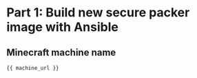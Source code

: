 # Part 1: Build new secure packer image with Ansible

## Minecraft machine name
```
{{ machine_url }}
```